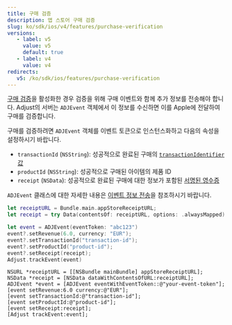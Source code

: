 ```yaml
---
title: 구매 검증
description: 앱 스토어 구매 검증
slug: ko/sdk/ios/v4/features/purchase-verification
versions:
   - label: v5
     value: v5
     default: true
   - label: v4
     value: v4
redirects:
   v5: /ko/sdk/ios/features/purchase-verification
---
```


[구매 검증](https://help.adjust.com/ko/article/purchase-verification)을 활성화한 경우 검증을 위해 구매 이벤트와 함께 추가 정보를 전송해야 합니다. Adjust의 서버는 `ADJEvent` 객체에서 이 정보를 수신하면 이를 Apple에 전달하여 구매를 검증합니다.

구매를 검증하려면 `ADJEvent` 객체를 이벤트 토큰으로 인스턴스화하고 다음의 속성을 설정하시기 바랍니다.

- `transactionId` \(`NSString`\): 성공적으로 완료된 구매의 [`transactionIdentifier` 값](https://developer.apple.com/documentation/storekit/skpaymenttransaction/1411288-transactionidentifier)
- `productId` \(`NSString`\): 성공적으로 구매된 아이템의 제품 ID
- `receipt` \(`NSData`\): 성공적으로 완료된 구매에 대한 정보가 포함된 [서명된 영수증](https://developer.apple.com/documentation/foundation/bundle/1407276-appstorereceipturl)

<Callout type="seealso">

`ADJEvent` 클래스에 대한 자세한 내용은 [이벤트 정보 전송](/ko/sdk/ios/features/events)을 참조하시기 바랍니다.

</Callout>
<Tabs> <Tab title="Swift" sync="swift">

```swift
let receiptURL = Bundle.main.appStoreReceiptURL;
let receipt = try Data(contentsOf: receiptURL, options: .alwaysMapped)

let event = ADJEvent(eventToken: "abc123")
event?.setRevenue(6.0, currency: "EUR");
event?.setTransactionId("transaction-id");
event?.setProductId("product-id");
event?.setReceipt(receipt);
Adjust.trackEvent(event)
```

</Tab>
<Tab title="Objective-C" sync="objc">

```objc
NSURL *receiptURL = [[NSBundle mainBundle] appStoreReceiptURL];
NSData *receipt = [NSData dataWithContentsOfURL:receiptURL];
ADJEvent *event = [ADJEvent eventWithEventToken::@"your-event-token"];
[event setRevenue:6.0 currency:@"EUR"];
[event setTransactionId:@"transaction-id"];
[event setProductId:@"product-id"];
[event setReceipt:receipt];
[Adjust trackEvent:event];
```

</Tab>
</Tabs>
